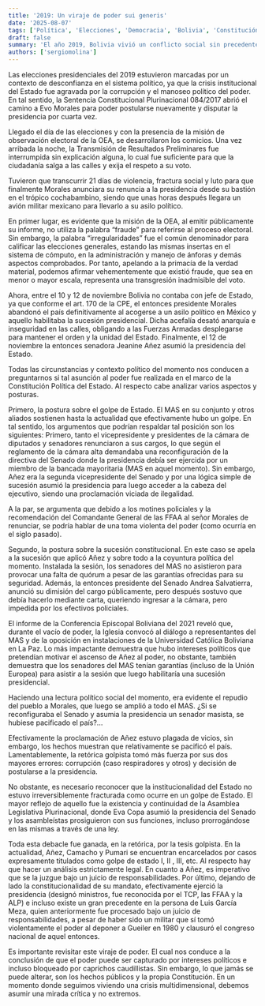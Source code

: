 ```yaml
---
title: '2019: Un viraje de poder sui generis'
date: '2025-08-07'
tags: ['Política', 'Elecciones', 'Democracia', 'Bolivia', 'Constitución']
draft: false
summary: 'El año 2019, Bolivia vivió un conflicto social sin precedentes a raíz del fraude electoral orquestado por el MAS, cuyo objetivo era perpetuar al señor Evo Morales en el poder. Sin embargo, el pueblo boliviano alzó su voz y se manifestó en las calles incansablemente, lo cual, condujo a la renuncia de Morales a la presidencia del Estado. Posteriormente, hubo una acefalía en la primera magistratura del país, que en última instancia fue cubierta por Jeanine Añez. No obstante, existe polémica sobre si tal asunción al poder estuvo enmarcada en la Constitución o respondió más a una toma ilegal del poder.'
authors: ['sergiomolina']
---
```


Las elecciones presidenciales del 2019 estuvieron marcadas por un contexto de desconfianza en el sistema político, ya que la crisis institucional del Estado fue agravada por la corrupción y el manoseo político del poder. En tal sentido, la Sentencia Constitucional Plurinacional 084/2017 abrió el camino a Evo Morales para poder postularse nuevamente y disputar la presidencia por cuarta vez.

Llegado el día de las elecciones y con la presencia de la misión de observación electoral de la OEA, se desarrollaron los comicios. Una vez arribada la noche, la Transmisión de Resultados Preliminares fue interrumpida sin explicación alguna, lo cual fue suficiente para que la ciudadanía salga a las calles y exija el respeto a su voto.

Tuvieron que transcurrir 21 días de violencia, fractura social y luto para que finalmente Morales anunciara su renuncia a la presidencia desde su bastión en el trópico cochabambino, siendo que unas horas después llegara un avión militar mexicano para llevarlo a su asilo político.

En primer lugar, es evidente que la misión de la OEA, al emitir públicamente su informe, no utiliza la palabra “fraude” para referirse al proceso electoral. Sin embargo, la palabra “irregularidades” fue el común denominador para calificar las elecciones generales, estando las mismas insertas en el sistema de cómputo, en la administración y manejo de ánforas y demás aspectos comprobados. Por tanto, apelando a la primacía de la verdad material, podemos afirmar vehementemente que existió fraude, que sea en menor o mayor escala, representa una transgresión inadmisible del voto.

Ahora, entre el 10 y 12 de noviembre Bolivia no contaba con jefe de Estado, ya que conforme el art. 170 de la CPE, el entonces presidente Morales abandonó el país definitivamente al acogerse a un asilo político en México y aquello habilitaba la sucesión presidencial. Dicha acefalía desató anarquía e inseguridad en las calles, obligando a las Fuerzas Armadas desplegarse para mantener el orden y la unidad del Estado. Finalmente, el 12 de noviembre la entonces senadora Jeanine Añez asumió la presidencia del Estado.

Todas las circunstancias y contexto político del momento nos conducen a preguntarnos si tal asunción al poder fue realizada en el marco de la Constitución Política del Estado. Al respecto cabe analizar varios aspectos y posturas.

Primero, la postura sobre el golpe de Estado. El MAS en su conjunto y otros aliados sostienen hasta la actualidad que efectivamente hubo un golpe. En tal sentido, los argumentos que podrían respaldar tal posición son los siguientes: Primero, tanto el vicepresidente y presidentes de la cámara de diputados y senadores renunciaron a sus cargos, lo que según el reglamento de la cámara alta demandaba una reconfiguración de la directiva del Senado donde la presidencia debía ser ejercida por un miembro de la bancada mayoritaria (MAS en aquel momento). Sin embargo, Añez era la segunda vicepresidente del Senado y por una lógica simple de sucesión asumió la presidencia para luego acceder a la cabeza del ejecutivo, siendo una proclamación viciada de ilegalidad.

A la par, se argumenta que debido a los motines policiales y la recomendación del Comandante General de las FFAA al señor Morales de renunciar, se podría hablar de una toma violenta del poder (como ocurría en el siglo pasado).

Segundo, la postura sobre la sucesión constitucional. En este caso se apela a la sucesión que aplicó Añez y sobre todo a la coyuntura política del momento. Instalada la sesión, los senadores del MAS no asistieron para provocar una falta de quórum a pesar de las garantías ofrecidas para su seguridad. Además, la entonces presidente del Senado Andrea Salvatierra, anunció su dimisión del cargo públicamente, pero después sostuvo que debía hacerlo mediante carta, queriendo ingresar a la cámara, pero impedida por los efectivos policiales.

El informe de la Conferencia Episcopal Boliviana del 2021 reveló que, durante el vacío de poder, la Iglesia convocó al diálogo a representantes del MAS y de la oposición en instalaciones de la Universidad Católica Boliviana en La Paz. Lo más impactante demuestra que hubo intereses políticos que pretendían motivar el ascenso de Añez al poder, no obstante, también demuestra que los senadores del MAS tenían garantías (incluso de la Unión Europea) para asistir a la sesión que luego habilitaría una sucesión presidencial.

Haciendo una lectura político social del momento, era evidente el repudio del pueblo a Morales, que luego se amplió a todo el MAS. ¿Si se reconfiguraba el Senado y asumia la presidencia un senador masista, se hubiese pacificado el país?...

Efectivamente la proclamación de Añez estuvo plagada de vicios, sin embargo, los hechos muestran que relativamente se pacificó el país. Lamentablemente, la retórica golpista tomó más fuerza por sus dos mayores errores: corrupción (caso respiradores y otros) y decisión de postularse a la presidencia.

No obstante, es necesario reconocer que la institucionalidad del Estado no estuvo irreversiblemente fracturada como ocurre en un golpe de Estado. El mayor reflejo de aquello fue la existencia y continuidad de la Asamblea Legislativa Plurinacional, donde Eva Copa asumió la presidencia del Senado y los asambleístas prosiguieron con sus funciones, incluso prorrogándose en las mismas a través de una ley.

Toda esta debacle fue ganada, en la retórica, por la tesis golpista. En la actualidad, Añez, Camacho y Pumari se encuentran encarcelados por casos expresamente titulados como golpe de estado I, II , III, etc. Al respecto hay que hacer un análisis estrictamente legal. En cuanto a Añez, es imperativo que se la juzgue bajo un juicio de responsabilidades. Por último, dejando de lado la constitucionalidad de su mandato, efectivamente ejerció la presidencia (designó ministros, fue reconocida por el TCP, las FFAA y la ALP) e incluso existe un gran precedente en la persona de Luis García Meza, quien anteriormente fue procesado bajo un juicio de responsabilidades, a pesar de haber sido un militar que sí tomó violentamente el poder al deponer a Gueiler en 1980 y clausuró el congreso nacional de aquel entonces.

Es importante revisitar este viraje de poder. El cual nos conduce a la conclusión de que el poder puede ser capturado por intereses políticos e incluso bloqueado por caprichos caudillistas. Sin embargo, lo que jamás se puede alterar, son los hechos públicos y la propia Constitución. En un momento donde seguimos viviendo una crisis multidimensional, debemos asumir una mirada crítica y no extremos.
